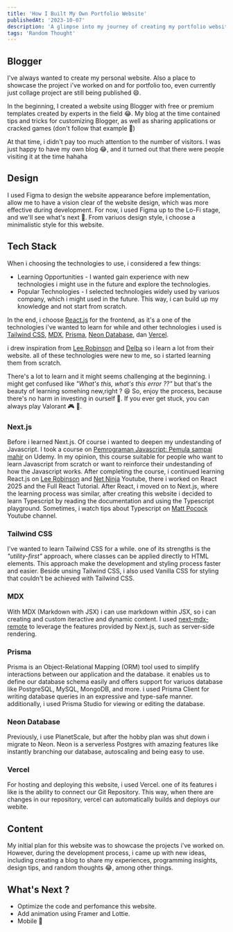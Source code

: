 ```yaml
---
title: 'How I Built My Own Portfolio Website'
publishedAt: '2023-10-07'
description: 'A glimpse into my journey of creating my portfolio website and the exciting things I learned along the way, including the tech stack I used, the design, and the content I created.'
tags: 'Random Thought'
---
```


## Blogger

I've always wanted to create my personal website. Also a place to showcase the project i've worked on and for portfolio too, even currently just collage project are still being published 😄.

In the beginning, I created a website using Blogger with free or premium templates created by experts in the field 😂. My blog at the time contained tips and tricks
for customizing Blogger, as well as sharing applications or cracked games (don't follow that example 🤣)

<CloudinaryImg
  mdx
  className='rounded-xl'
  publicId='rizaadikurniawan/blog/how-I-built-my-own-portfolio-website/blogger_pb1dde.png'
  alt='blogger'
  width={2880}
  height={1642}
/>

At that time, i didn't pay too much attention to the number of visitors. I was just happy to have my own blog 😂,
and it turned out that there were people visiting it at the time hahaha

<CloudinaryImg
  mdx
  className='rounded-xl'
  publicId='rizaadikurniawan/blog/how-I-built-my-own-portfolio-website/traffict_yfbzs1.png'
  alt='traffict blog'
  width={1942}
  height={468}
/>

<CloudinaryImg
  mdx
  publicId='rizaadikurniawan/meme/meme-blogger_na3nwb.jpg'
  alt='meme blog'
  width={250}
  height={187}
/>

## Design

I used Figma to design the website appearance before implementation, allow me to have a vision clear of the website design, which was more effective during development.
For now, i used Figma up to the Lo-Fi stage, and we'll see what's next 👀. From variuos design style, i choose a minimalistic style for this website.

<FigmaEmbed src='https://www.figma.com/embed?embed_host=share&url=https://www.figma.com/file/vwlsuJKR7zxkgJaMwxu0KA/Web-Portofolio?type=design&node-id=601-57' />

## Tech Stack

When i choosing the technologies to use, i considered a few things:

- Learning Opportunities - I wanted gain experience with new technologies i might use in the future and explore the technologies.
- Popular Technologies - I selected technologies widely used by variuos company, which i might used in the future. This way,
  i can build up my knowledge and not start from scratch.

In the end, i choose [React.js](https://react.dev/) for the frontend, as it's a one of the technologies i've wanted to learn for while and
other technologies i used is [Tailwind CSS](https://tailwindcss.com/), [MDX](https://github.com/hashicorp/next-mdx-remote), [Prisma](https://www.prisma.io), [Neon Database](https://neon.tech/), dan [Vercel](https://vercel.com).

i drew inspiration from [Lee Robinson](https://leerob.io/) and [Delba](https://delba.dev/) so i learn a lot from their website. all of these technologies were new to me, so i started learning them from scratch.

There's a lot to learn and it might seems challenging at the beginning. i might get confused like _"What's this, what's this error ??"_ but that's the beauty of learning somehing new,right ? 😆 So, enjoy the process, because there's no harm in investing in ourself 🤟. If you ever get stuck, you can always play Valorant 🎮 👀.

### Next.js

Before i learned Next.js. Of course i wanted to deepen my undestanding of Javascript. I took a course on [Pemrograman Javascript: Pemula sampai mahir](https://www.udemy.com/course/pemrograman-javascript-pemula-sampai-mahir/) on Udemy.
In my opinion, this course suitable for people who want to learn Javascript from scratch or want to reinforce their undestanding of how the Javascript works.
After completing the course, i continued learning React.js on [Lee Robinson](https://www.youtube.com/@leerob) and [Net Ninja](https://www.youtube.com/@NetNinja) Youtube, there i worked on React 2025 and the Full React Tutorial. After React, i moved on to Next.js, where the learning process was similar,
after creating this website i decided to learn Typescript by reading the documentation and using the Typescript playground. Sometimes, i watch tips about Typescript on [Matt Pocock](https://www.youtube.com/@mattpocockuk) Youtube channel.

### Tailwind CSS

I've wanted to learn Tailwind CSS for a while. one of its strengths is the _"utility-first"_ approach, where classes can be applied directly to HTML elements. This approach make the development and styling process faster and easier.
Beside unsing Tailwind CSS, i also used Vanilla CSS for styling that couldn't be achieved with Tailwind CSS.

### MDX

With MDX (Markdown with JSX) i can use markdown within JSX, so i can creating and custom iteractive and dynamic content.
I used [next-mdx-remote](https://github.com/hashicorp/next-mdx-remote) to leverage the features provided by Next.js, such as server-side rendering.

### Prisma

Prisma is an Object-Relational Mapping (ORM) tool used to simplify interactions between our application and the database.
it enables us to define our database schema easily and offers support for variuos database like PostgreSQL, MySQL, MongoDB, and more.
i used Prisma Client for writing database queries in an expressive and type-safe manner. additionally, i used Prisma Studio
for viewing or editing the database.

### Neon Database

Previously, i use PlanetScale, but after the hobby plan was shut down i migrate to Neon. Neon is a serverless Postgres with amazing features like instantly branching our database, autoscaling and being easy to use.

### Vercel

For hosting and deploying this website, i used Vercel. one of its features i like is the ability to connect our Git Repository. This way, when there are changes in our repository, vercel can automatically builds and deploys our webite.

## Content

My initial plan for this website was to showcase the projects i've worked on. However, during the development process, i came up with new ideas, including creating a blog to share my experiences, programming insights, design tips, and random thoughts 😂, among other things.

## What's Next ?

- Optimize the code and perfomance this website.
- Add animation using Framer and Lottie.
- Mobile 👀
